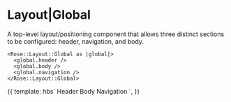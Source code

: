 
<Meta title="Rose|Layout|Global" component="Global" />

# Layout|Global

A top-level layout/positioning component that allows three distinct sections to be configured: header, navigation, and body.

```htmlbars
<Rose::Layout::Global as |global|>
  <global.header />
  <global.body />
  <global.navigation />
</Rose::Layout::Global>
```

<Preview>
  <Story name="Global">{{
    template: hbs`
    <Rose::Layout::Global as |global|>
      <global.header style="background: var(--brand-gray-5);">Header</global.header>
      <global.body style="background: var(--brand-gray-7);">Body</global.body>
      <global.navigation style="background: var(--brand-gray-6);">Navigation</global.navigation>
    </Rose::Layout::Global>
    `,
  }}</Story>
</Preview>
